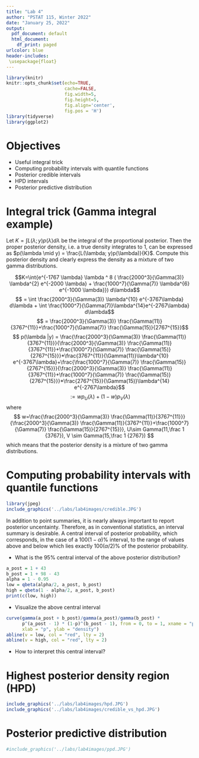 ```yaml
---
title: "Lab 4"
author: "PSTAT 115, Winter 2022"
date: "January 25, 2022"
output:
  pdf_document: default
  html_document:
    df_print: paged
urlcolor: blue
header-includes:
 \usepackage{float}
---
```


```r
library(knitr)
knitr::opts_chunk$set(echo=TRUE, 
                      cache=FALSE, 
                      fig.width=5, 
                      fig.height=5,
                      fig.align='center',
                      fig.pos = 'H')
library(tidyverse)
library(ggplot2)
```

# Objectives
- Useful integral trick
- Computing probability intervals with quantile functions 
- Posterior credible intervals 
- HPD intervals 
- Posterior predictive distribution

# Integral trick (Gamma integral example) 

Let $K = \int L(\lambda; y)p(\lambda) d\lambda$ be the integral of the proportional posterior.  Then the proper posterior density, i.e. a true density integrates to 1, can be expressed as $p(\lambda \mid y) = \frac{L(\lambda; y)p(\lambda)}{K}$.  Compute this posterior density and clearly express the density as a mixture of two gamma distributions. 

$$K=\int{e^{-1767  \lambda}   \lambda ^ 8 ( \frac{2000^3}{\Gamma(3)} \lambda^{2} e^{-2000  \lambda} +  \frac{1000^7}{\Gamma(7)} \lambda^{6} e^{-1000  \lambda}}) d\lambda$$
$$ = \int \frac{2000^3}{\Gamma(3)} \lambda^{10} e^{-3767\lambda} d\lambda + \int \frac{1000^7}{\Gamma(7)}\lambda^{14}e^{-2767\lambda} d\lambda$$
$$ = \frac{2000^3}{\Gamma(3)} \frac{\Gamma(11)}{3767^{11}}+\frac{1000^7}{\Gamma(7)} \frac{\Gamma(15)}{2767^{15}}$$
$$ p(\lambda |y) = \frac{\frac{2000^3}{\Gamma(3)} \frac{\Gamma(11)}{3767^{11}}}{\frac{2000^3}{\Gamma(3)} \frac{\Gamma(11)}{3767^{11}}+\frac{1000^7}{\Gamma(7)} \frac{\Gamma(15)}{2767^{15}}}*\frac{3767^{11}}{\Gamma(11)}\lambda^{10} e^{-3767\lambda}+\frac{\frac{1000^7}{\Gamma(7)} \frac{\Gamma(15)}{2767^{15}}}{\frac{2000^3}{\Gamma(3)} \frac{\Gamma(11)}{3767^{11}}+\frac{1000^7}{\Gamma(7)} \frac{\Gamma(15)}{2767^{15}}}*\frac{2767^{15}}{\Gamma(15)}\lambda^{14} e^{-2767\lambda}$$
$$ := wp_U(\lambda)+(1-w)p_V(\lambda)$$
where
$$ w=\frac{\frac{2000^3}{\Gamma(3)} \frac{\Gamma(11)}{3767^{11}}}{\frac{2000^3}{\Gamma(3)} \frac{\Gamma(11)}{3767^{11}}+\frac{1000^7}{\Gamma(7)} \frac{\Gamma(15)}{2767^{15}}}, U\sim Gamma(11,\frac 1 {3767}), V \sim Gamma(15,\frac 1 {2767}) $$
which means that the posterior density is a mixture of two gamma distributions.

# Computing probability intervals with quantile functions

```r
library(jpeg)
include_graphics('../labs/lab4images/credible.JPG')
```

In addition to point summaries, it is nearly always important to report posterior uncentainty. Therefore, as in conventional statistics, an interval summary is desirable. A central interval of posterior probability, which corresponds, in the case of a $100(1-\alpha) \%$ interval, to the range of values above and below which lies exactly $100(\alpha/2)\%$ of the posterior probability.

* What is the 95\% central interval of the above posterior distribution?
```r
a_post = 1 + 43
b_post = 1 + 98 - 43
alpha = 1 - 0.95
low = qbeta(alpha/2, a_post, b_post)
high = qbeta(1 - alpha/2, a_post, b_post)
print(c(low, high))
```

* Visualize the above central interval
```r
curve(gamma(a_post + b_post)/gamma(a_post)/gamma(b_post) *
      p^(a_post - 1) * (1-p)^(b_post - 1), from = 0, to = 1, xname = "p", 
      xlab = "p", ylab = "density")
abline(v = low, col = "red", lty = 2)
abline(v = high, col = "red", lty = 2)
```

* How to interpret this central interval?

# Highest posterior density region (HPD) 

```r
include_graphics('../labs/lab4images/hpd.JPG')
include_graphics('../labs/lab4images/credible_vs_hpd.JPG')
```

# Posterior predictive distribution 

```r
#include_graphics('../labs/lab4images/ppd.JPG')
```
